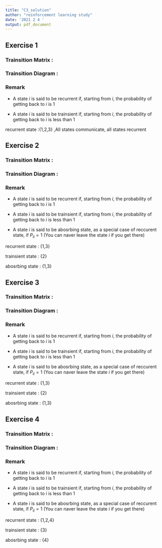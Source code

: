 ```yaml
---
title: "C3_solution"
author: "reinforcement learning study"
date: '2021 2 4 '
output: pdf_document
---
```


## Exercise 1

### Trainsition Matrix :

\begin{align*}
  P=
  \begin{pmatrix}
    &1/2& 1/2& 0& \\
    &1/2& 1/4&  1/4& \\ 
    &0& 1/3& 2/3&\\
  \end{pmatrix}
\end{align*}

### Trainsition Diagram : 

\begin{figure}[ht]
\centering
   \includegraphics[width=10cm]{example1.png}
   \hfil
\caption{Example 1 Trainsition Diagram}
\label{Figure 1.}
\end{figure}

\vspace{20pt}

### Remark
* A state $i$ is said to be recurrent if, starting from $i$, the probability of getting back to $i$ is 1 

* A state $i$ is said to be trainsient if, starting from $i$, the probability of getting back to $i$ is less than 1 

recurrent state :{1,2,3} ,All states communicate, all states recurrent

\newpage

## Exercise 2

### Trainsition Matrix :

\begin{align*}
  P=
  \begin{pmatrix}
    &1 & 0& 0& \\
    &1/4& 1/2&  1/4& \\ 
    &0& 0& 1\\
  \end{pmatrix}
\end{align*}

### Trainsition Diagram : 

\begin{figure}[ht]
\centering
   \includegraphics[width=10cm]{example2.png}
   \hfil
\caption{Example 2 Trainsition Diagram}
\label{Figure 2.}
\end{figure}

\vspace{20pt}

### Remark
* A state $i$ is said to be recurrent if, starting from $i$, the probability of getting back to $i$ is 1 

* A state $i$ is said to be trainsient if, starting from $i$, the probability of getting back to $i$ is less than 1 

* A state $i$ is said to be abosrbing state, as a special case of reccurent state, if $P_{ii}=1$ (You can naver leave the state $i$ if you get there) 



recurrent state : {1,3}

trainsient state : {2} 

abosrbing state : {1,3}


\newpage

## Exercise 3

### Trainsition Matrix :

\begin{align*}
  P=
  \begin{pmatrix}
    &1 & 0& 0& \\
    &1/3& 1/2&  1/6& \\ 
    &0& 0& 1\\
  \end{pmatrix}
\end{align*}

### Trainsition Diagram : 

\begin{figure}[ht]
\centering
   \includegraphics[width=10cm]{example3.png}
   \hfil
\caption{Example 3 Trainsition Diagram}
\label{Figure 3.}
\end{figure}

\vspace{20pt}

### Remark
* A state $i$ is said to be recurrent if, starting from $i$, the probability of getting back to $i$ is 1 

* A state $i$ is said to be trainsient if, starting from $i$, the probability of getting back to $i$ is less than 1 

* A state $i$ is said to be abosrbing state, as a special case of reccurent state, if $P_{ii}=1$ (You can naver leave the state $i$ if you get there) 



recurrent state : {1,3}

trainsient state : {2} 

abosrbing state : {1,3}

\newpage 

## Exercise 4

### Trainsition Matrix :

\begin{align*}
  P=
  \begin{pmatrix}
    &1/2 &1/2 & 0 &0 \\
    &1/2 &1/2 & 0 &0 \\ 
    &1/4 &1/4 &1/4 &1/4\\
    &0   &0 &0 &1\\
  \end{pmatrix}
\end{align*}

### Trainsition Diagram : 

\begin{figure}[ht]
\centering
   \includegraphics[width=10cm]{example4.png}
   \hfil
\caption{Example 4 Trainsition Diagram}
\label{Figure 4.}
\end{figure}

\vspace{20pt}

### Remark
* A state $i$ is said to be recurrent if, starting from $i$, the probability of getting back to $i$ is 1 

* A state $i$ is said to be trainsient if, starting from $i$, the probability of getting back to $i$ is less than 1 

* A state $i$ is said to be abosrbing state, as a special case of reccurent state, if $P_{ii}=1$ (You can naver leave the state $i$ if you get there) 



recurrent state : {1,2,4}

trainsient state : {3} 

abosrbing state : {4}
